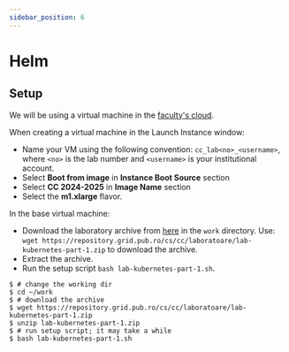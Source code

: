 ```yaml
---
sidebar_position: 6
---
```


# Helm

## Setup

We will be using a virtual machine in the [faculty's cloud](http://cloud.grid.pub.ro/).

When creating a virtual machine in the Launch Instance window:
  * Name your VM using the following convention: `cc_lab<no>_<username>`,
where `<no>` is the lab number and `<username>` is your institutional account.
  * Select **Boot from image** in **Instance Boot Source** section
  * Select **CC 2024-2025** in **Image Name** section
  * Select the **m1.xlarge** flavor.

In the base virtual machine:
  * Download the laboratory archive from [here](https://repository.grid.pub.ro/cs/cc/laboratoare/lab-kubernetes-part-1.zip) in the `work` directory.
Use: `wget https://repository.grid.pub.ro/cs/cc/laboratoare/lab-kubernetes-part-1.zip` to download the archive.
  * Extract the archive.
  * Run the setup script `bash lab-kubernetes-part-1.sh`.

```shell-session
$ # change the working dir
$ cd ~/work
$ # download the archive
$ wget https://repository.grid.pub.ro/cs/cc/laboratoare/lab-kubernetes-part-1.zip
$ unzip lab-kubernetes-part-1.zip
$ # run setup script; it may take a while
$ bash lab-kubernetes-part-1.sh
```


<HelmIntro/>


<ChartPullPractice/>


<HelmValues/>


<HelmValuesPractice/>


<HelmValuesAdvance/>


<HelmValuesAdvancePractice/>


<HelmVersioning/>
